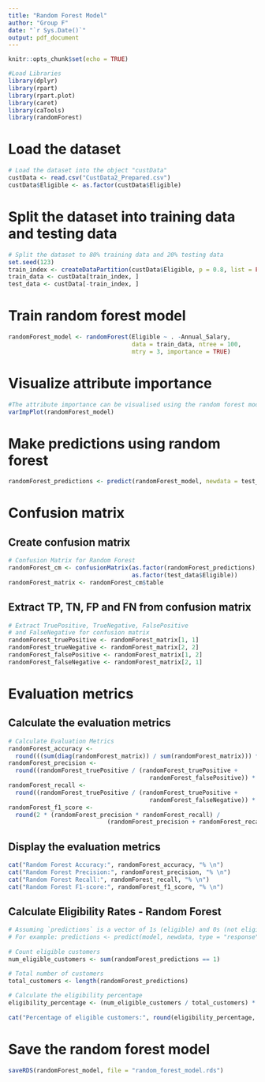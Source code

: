```yaml
---
title: "Random Forest Model"
author: "Group F"
date: "`r Sys.Date()`"
output: pdf_document
---
```


```r
knitr::opts_chunk$set(echo = TRUE)

#Load Libraries
library(dplyr)
library(rpart)
library(rpart.plot)
library(caret)
library(caTools)
library(randomForest)
```

# Load the dataset

```r
# Load the dataset into the object "custData"
custData <- read.csv("CustData2_Prepared.csv")
custData$Eligible <- as.factor(custData$Eligible)
```

# Split the dataset into training data and testing data

```r
# Split the dataset to 80% training data and 20% testing data
set.seed(123)
train_index <- createDataPartition(custData$Eligible, p = 0.8, list = FALSE)
train_data <- custData[train_index, ]
test_data <- custData[-train_index, ]
```

# Train random forest model

```r
randomForest_model <- randomForest(Eligible ~ . -Annual_Salary,
                                   data = train_data, ntree = 100,
                                   mtry = 3, importance = TRUE)
```

# Visualize attribute importance

```r
#The attribute importance can be visualised using the random forest model
varImpPlot(randomForest_model)
```

# Make predictions using random forest

```r
randomForest_predictions <- predict(randomForest_model, newdata = test_data)
```

# Confusion matrix

## Create confusion matrix

```r
# Confusion Matrix for Random Forest
randomForest_cm <- confusionMatrix(as.factor(randomForest_predictions),
                                   as.factor(test_data$Eligible))
randomForest_matrix <- randomForest_cm$table
```

## Extract TP, TN, FP and FN from confusion matrix

```r
# Extract TruePositive, TrueNegative, FalsePositive 
# and FalseNegative for confusion matrix
randomForest_truePositive <- randomForest_matrix[1, 1]
randomForest_trueNegative <- randomForest_matrix[2, 2]
randomForest_falsePositive <- randomForest_matrix[1, 2]
randomForest_falseNegative <- randomForest_matrix[2, 1]
```

# Evaluation metrics

## Calculate the evaluation metrics

```r
# Calculate Evaluation Metrics
randomForest_accuracy <- 
  round(((sum(diag(randomForest_matrix)) / sum(randomForest_matrix))) * 100, 2)
randomForest_precision <- 
  round((randomForest_truePositive / (randomForest_truePositive +
                                        randomForest_falsePositive)) * 100, 2)
randomForest_recall <- 
  round((randomForest_truePositive / (randomForest_truePositive +
                                        randomForest_falseNegative)) * 100, 2)
randomForest_f1_score <- 
  round(2 * (randomForest_precision * randomForest_recall) /
                            (randomForest_precision + randomForest_recall), 2)
```

## Display the evaluation metrics

```r
cat("Random Forest Accuracy:", randomForest_accuracy, "% \n")
cat("Random Forest Precision:", randomForest_precision, "% \n")
cat("Random Forest Recall:", randomForest_recall, "% \n")
cat("Random Forest F1-score:", randomForest_f1_score, "% \n")
```

## Calculate Eligibility Rates - Random Forest

```r
# Assuming `predictions` is a vector of 1s (eligible) and 0s (not eligible) from your model
# For example: predictions <- predict(model, newdata, type = "response") > 0.5
 
# Count eligible customers
num_eligible_customers <- sum(randomForest_predictions == 1)

# Total number of customers
total_customers <- length(randomForest_predictions)
 
# Calculate the eligibility percentage
eligibility_percentage <- (num_eligible_customers / total_customers) * 100
 
cat("Percentage of eligible customers:", round(eligibility_percentage, 2), "%\n")
```

# Save the random forest model

```r
saveRDS(randomForest_model, file = "random_forest_model.rds")
```
